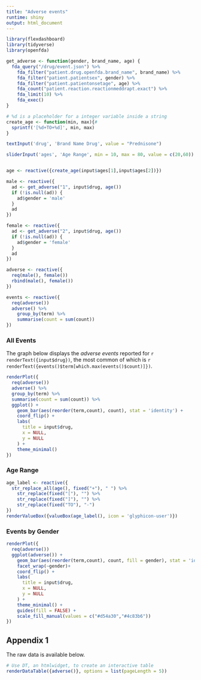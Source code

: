 ```yaml
---
title: "Adverse events"
runtime: shiny
output: html_document
---
```


```r
library(flexdashboard)
library(tidyverse)
library(openfda)

get_adverse <- function(gender, brand_name, age) {
  fda_query("/drug/event.json") %>%
    fda_filter("patient.drug.openfda.brand_name", brand_name) %>% 
    fda_filter("patient.patientsex", gender) %>% 
    fda_filter("patient.patientonsetage", age) %>% 
    fda_count("patient.reaction.reactionmeddrapt.exact") %>% 
    fda_limit(10) %>% 
    fda_exec()
}

# %d is a placeholder for a integer variable inside a string
create_age <- function(min, max){#
  sprintf('[%d+TO+%d]', min, max)
}
```


```r
textInput('drug', 'Brand Name Drug', value = "Prednisone")

sliderInput('ages', 'Age Range', min = 10, max = 80, value = c(20,60))


age <- reactive({create_age(input$ages[1],input$ages[2])})

male <- reactive({
  ad <- get_adverse("1", input$drug, age())
  if (!is.null(ad)) {
    ad$gender = 'male'
  }
  ad
})

female <- reactive({
  ad <- get_adverse("2", input$drug, age())
  if (!is.null(ad)) {
    ad$gender = 'female'
  }
  ad
})

adverse <- reactive({
  req(male(), female())
  rbind(male(), female())
})

events <- reactive({
  req(adverse())
  adverse() %>%
    group_by(term) %>%
    summarise(count = sum(count))
})
```

### All Events

The graph below displays the *adverse events* reported for `r renderText({input$drug})`, the most common of which is `r renderText({events()$term[which.max(events()$count)]})`.

```r
renderPlot({
  req(adverse())
  adverse() %>% 
  group_by(term) %>% 
  summarise(count = sum(count)) %>% 
  ggplot() +
    geom_bar(aes(reorder(term,count), count), stat = 'identity') +
    coord_flip() +
    labs(
      title = input$drug,
      x = NULL,
      y = NULL
    ) +
    theme_minimal()
})

```

### Age Range

```r
age_label <- reactive({
  str_replace_all(age(), fixed("+"), " ") %>% 
    str_replace(fixed("["), "") %>% 
    str_replace(fixed("]"), "") %>% 
    str_replace(fixed("TO"), "-")     
})
renderValueBox({valueBox(age_label(), icon = 'glyphicon-user')})
```

### Events by Gender

```r
renderPlot({
  req(adverse())
  ggplot(adverse()) +
    geom_bar(aes(reorder(term,count), count, fill = gender), stat = 'identity') +
    facet_wrap(~gender)+
    coord_flip() +
    labs(
      title = input$drug,
      x = NULL,
      y = NULL
    ) +
    theme_minimal() + 
    guides(fill = FALSE) + 
    scale_fill_manual(values = c("#d54a30","#4c83b6"))
})
```

## Appendix 1

The raw data is available below.

```r
# Use DT, an htmlwidget, to create an interactive table
renderDataTable({adverse()}, options = list(pageLength = 5))
```
